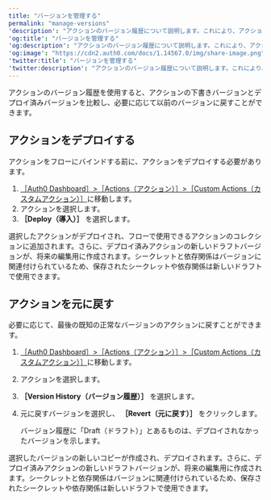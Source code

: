 ```yaml
---
title: "バージョンを管理する"
permalink: "manage-versions"
'description': "アクションのバージョン履歴について説明します。これにより、アクションの下書きバージョンとデプロイ済みバージョンを比較し、必要に応じて以前のバージョンに戻すことができます。"
'og:title': "バージョンを管理する"
'og:description': "アクションのバージョン履歴について説明します。これにより、アクションの下書きバージョンとデプロイ済みバージョンを比較し、必要に応じて以前のバージョンに戻すことができます。"
'og:image': "https://cdn2.auth0.com/docs/1.14567.0/img/share-image.png"
'twitter:title': "バージョンを管理する"
'twitter:description': "アクションのバージョン履歴について説明します。これにより、アクションの下書きバージョンとデプロイ済みバージョンを比較し、必要に応じて以前のバージョンに戻すことができます。"
---
```


アクションのバージョン履歴を使用すると、アクションの下書きバージョンとデプロイ済みバージョンを比較し、必要に応じて以前のバージョンに戻すことができます。

## アクションをデプロイする

アクションをフローにバインドする前に、アクションをデプロイする必要があります。

1. [［Auth0 Dashboard］>［Actions（アクション）］>［Custom Actions（カスタムアクション）］](https://manage.auth0.com/#/actions/library)に移動します。
2. アクションを選択します。
3. **［Deploy（導入）］** を選択します。

選択したアクションがデプロイされ、フローで使用できるアクションのコレクションに追加されます。さらに、デプロイ済みアクションの新しいドラフトバージョンが、将来の編集用に作成されます。シークレットと依存関係はバージョンに関連付けられているため、保存されたシークレットや依存関係は新しいドラフトで使用できます。

## アクションを元に戻す

必要に応じて、最後の既知の正常なバージョンのアクションに戻すことができます。

1. [［Auth0 Dashboard］>［Actions（アクション）］>［Custom Actions（カスタムアクション）］](https://manage.auth0.com/#/actions/library)に移動します。
2. アクションを選択します。
3. **［Version History（バージョン履歴）］** を選択します。
4. 元に戻すバージョンを選択し、 **［Revert（元に戻す）］** をクリックします。

   <Callout icon="file-lines" color="#0EA5E9" iconType="regular">

   バージョン履歴に「Draft（ドラフト）」とあるものは、デプロイされなかったバージョンを示します。

   </Callout>

選択したバージョンの新しいコピーが作成され、デプロイされます。さらに、デプロイ済みアクションの新しいドラフトバージョンが、将来の編集用に作成されます。シークレットと依存関係はバージョンに関連付けられているため、保存されたシークレットや依存関係は新しいドラフトで使用できます。